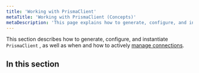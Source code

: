 ```yaml
---
title: 'Working with PrismaClient'
metaTitle: 'Working with PrismaClient (Concepts)'
metaDescription: 'This page explains how to generate, configure, and instantiate Prisma Client, as well as when and how to manage database connections.'
---
```


<TopBlock>

This section describes how to generate, configure, and instantiate `PrismaClient` <span class="api"></span>, as well as when and how to actively [manage connections](connection-management).

</TopBlock>

## In this section

<Subsections />